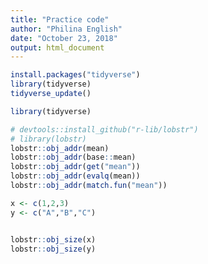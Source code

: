 ```yaml
---
title: "Practice code"
author: "Philina English"
date: "October 23, 2018"
output: html_document
---
```


```r
install.packages("tidyverse")
library(tidyverse)
tidyverse_update()
```


```r
library(tidyverse)
```

```r
# devtools::install_github("r-lib/lobstr")
# library(lobstr)
lobstr::obj_addr(mean)
lobstr::obj_addr(base::mean)
lobstr::obj_addr(get("mean"))
lobstr::obj_addr(evalq(mean))
lobstr::obj_addr(match.fun("mean"))
```

```r
x <- c(1,2,3)
y <- c("A","B","C")


lobstr::obj_size(x)
lobstr::obj_size(y)
```

